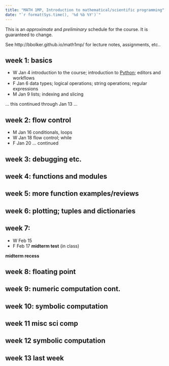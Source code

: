 ```yaml
---
title: "MATH 1MP, Introduction to mathematical/scientific programming"
date: "`r format(Sys.time(), '%d %b %Y')`"
---
```


This is an *approximate* and *preliminary* schedule for the course.  It is guaranteed to change.

See http://bbolker.github.io/math1mp/ for lecture notes, assignments, etc..

## week 1: basics

- W Jan 4 introduction to the course; introduction to [Python](http://xkcd.com/353/); editors and workflows
- F Jan 6 data types; logical operations; string operations; regular expressions
- M Jan 9 lists; indexing and slicing

<!-- editors (xkcd butterfly?) -->
<!-- variable naming and conventions; http://www.gps.alaska.edu/jeff/Classes/GEOS436+636/02_fundamentals.pdf; **assignment**: set up Python and write a couple of trivial programmes -->

... this continued through Jan 13 ...

## week 2: flow control

- M Jan 16 conditionals, loops
- W Jan 18 flow control; while
- F Jan 20 ... continued

## week 3: debugging etc.

<!--
- W Jan 18 [debugging](http://danluu.com/teach-debugging/)
- F Jan 20 testing
- M Jan 23 benchmarking/profiling/optimization: Euclidean algorithm
-->

## week 4: functions and modules

<!-- 
- W Jan 25 functions and scoping
- F Jan 27 importing modules, Roman numeral examples
- M Jan 30 more Roman numeral examples
-->

## week 5: more function examples/reviews

<!--
- W Feb 1 function examples
- F Feb 3 ... continued
- M Feb 6 ... continued
-->

## week 6: plotting; tuples and dictionaries

<!-- 
- W Feb 8 
- F Feb 10 
- M Feb 13 
-->

## week 7: 

- W Feb 15
- F Feb 17 **midterm test** (in class) 

**midterm recess**

## week 8: floating point

<!-- 
- M Feb 27
- W Mar 1
- F Mar 3
-->

## week 9: numeric computation cont.

<!-- 
- M Mar 6   floating point algorithms (root-finding, optimization) 
- W Mar 8  floating point algorithms (differential equations) 
- F Mar 10 
-->

## week 10: symbolic computation

<!--
- M Mar 13 plotting (data visualization)
- W Mar 15 
- F Mar 17 
-->

## week 11 misc sci comp

<!--
- M Mar 20 data management; pandas
- W Mar 22 web scraping
- F Mar 24
-->

## week 12 symbolic computation

<!-- 
- M Mar 27 symbolic computation; SymPy and Sage
- W Mar 29 ... continued
- F Mar 31
-->

## week 13 last week

<!--
- M Apr 3
- W Apr 5
-->


